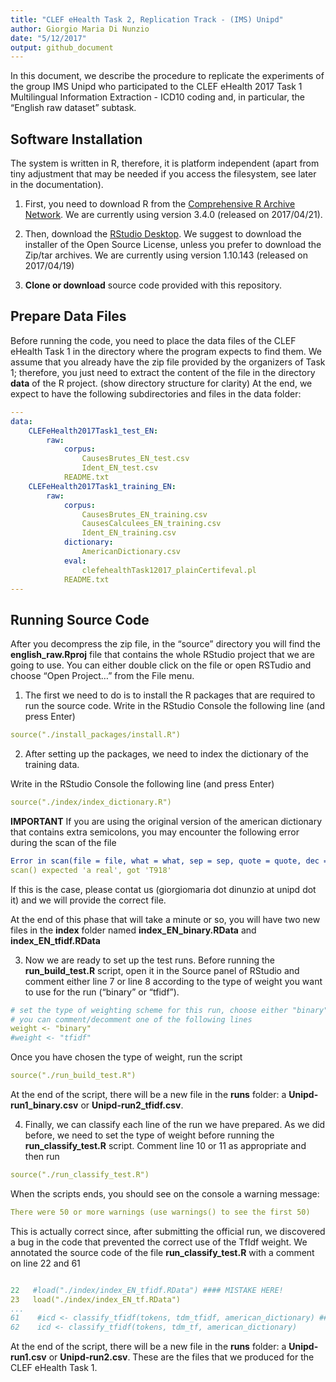 ```yaml
---
title: "CLEF eHealth Task 2, Replication Track - (IMS) Unipd"
author: Giorgio Maria Di Nunzio
date: "5/12/2017"
output: github_document
---
```


In this document, we describe the procedure to replicate the experiments of the group IMS Unipd who participated to the CLEF eHealth 2017 Task 1 Multilingual Information Extraction - ICD10 coding and, in particular, the "English raw dataset" subtask.


## Software Installation

The system is written in R, therefore, it is platform independent (apart from tiny adjustment that may be needed if you access the filesystem, see later in the documentation).

1. First, you need to download R from the [Comprehensive R Archive Network](https://cran.r-project.org). We are currently using version 3.4.0 (released on 2017/04/21).

2. Then, download the [RStudio Desktop](https://www.rstudio.com/products/rstudio/download2/). We suggest to download the installer of the Open Source License, unless you prefer to download the Zip/tar archives. We are currently using version 1.10.143 (released on 2017/04/19)

3. **Clone or download** source code provided with this repository.


## Prepare Data Files

Before running the code, you need to place the data files of the CLEF eHealth Task 1 in the directory where the program expects to find them. We assume that you already have the zip file provided by the organizers of Task 1; therefore, you just need to extract the content of the file in the directory **data** of the R project. (show directory structure for clarity)
At the end, we expect to have the following subdirectories and files in the data folder:

```yaml
---
data:
	CLEFeHealth2017Task1_test_EN:
		raw:
			corpus:
				CausesBrutes_EN_test.csv
				Ident_EN_test.csv
			README.txt
	CLEFeHealth2017Task1_training_EN:
		raw:
			corpus:
				CausesBrutes_EN_training.csv
				CausesCalculees_EN_training.csv
				Ident_EN_training.csv
			dictionary:
				AmericanDictionary.csv
			eval:
				clefehealthTask12017_plainCertifeval.pl
			README.txt
---
```

## Running Source Code

After you decompress the zip file, in the "source" directory you will find the **english_raw.Rproj** file that contains the whole RStudio project that we are going to use. You can either double click on the file or open RSTudio and choose "Open Project..." from the File menu.

1. The first we need to do is to install the R packages that are required to run the source code. Write in the RStudio Console the following line (and press Enter)

```yaml
source("./install_packages/install.R")
```

2. After setting up the packages, we need to index the dictionary of the training data.

Write in the RStudio Console the following line (and press Enter)

```yaml
source("./index/index_dictionary.R")
```

**IMPORTANT** If you are using the original version of the american dictionary that contains extra semicolons, you may encounter the following error during the scan of the file

```yaml
Error in scan(file = file, what = what, sep = sep, quote = quote, dec = dec,  : 
scan() expected 'a real', got 'T918' 
```

If this is the case, please contat us (giorgiomaria dot dinunzio at unipd dot it) and we will provide the correct file.

At the end of this phase that will take a minute or so, you will have two new files in the **index** folder named **index_EN_binary.RData** and **index_EN_tfidf.RData**

3. Now we are ready to set up the test runs. Before running the **run_build_test.R** script, open it in the Source panel of RStudio and comment either line 7 or line 8 according to the type of weight you want to use for the run ("binary" or "tfidf").

```yaml
# set the type of weighting scheme for this run, choose either "binary" or "tfidf"
# you can comment/decomment one of the following lines
weight <- "binary"
#weight <- "tfidf"
```

Once you have chosen the type of weight, run the script 

```yaml
source("./run_build_test.R")
```

At the end of the script, there will be a new file in the **runs** folder: a **Unipd-run1_binary.csv** or **Unipd-run2_tfidf.csv**.

4. Finally, we can classify each line of the run we have prepared. As we did before, we need to set the type of weight before running the **run_classify_test.R** script. Comment line 10 or 11 as appropriate and then run 

```yaml
source("./run_classify_test.R")
```

When the scripts ends, you should see on the console a warning message:
```yaml
There were 50 or more warnings (use warnings() to see the first 50)
```

This is actually correct since, after submitting the official run, we discovered a bug in the code that prevented the correct use of the TfIdf weight. We annotated the source code of the file **run_classify_test.R** with a comment on line 22 and 61

```yaml

22   #load("./index/index_EN_tfidf.RData") #### MISTAKE HERE!
23   load("./index/index_EN_tf.RData")
...
61    #icd <- classify_tfidf(tokens, tdm_tfidf, american_dictionary) #### MISTAKE HERE!
62    icd <- classify_tfidf(tokens, tdm_tf, american_dictionary)

```

At the end of the script, there will be a new file in the **runs** folder: a **Unipd-run1.csv** or **Unipd-run2.csv**. These are the files that we produced for the CLEF eHealth Task 1.



